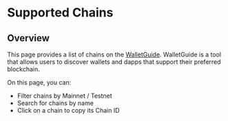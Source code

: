 
# Supported Chains

## Overview

This page provides a list of chains on the [WalletGuide](https://walletguide.walletconnect.network/). WalletGuide is a tool that allows users to discover wallets and dapps that support their preferred blockchain.

On this page, you can:

- Filter chains by Mainnet / Testnet
- Search for chains by name
- Click on a chain to copy its Chain ID

<List />
